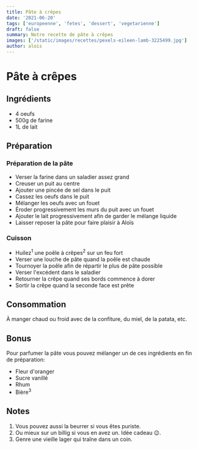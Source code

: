 ```yaml
---
title: Pâte à crêpes
date: '2021-06-20'
tags: ['europeenne', 'fetes', 'dessert', 'vegetarienne']
draft: false
summary: Notre recette de pâte à crêpes
images: ['/static/images/recettes/pexels-eileen-lamb-3225499.jpg']
author: alois
---
```


# Pâte à crêpes

<Pexels
  src="/static/images/recettes/pexels-eileen-lamb-3225499.jpg"
  srcurl="https://www.pexels.com/photo/photo-of-crepe-beside-strawberry-3225499/"
  author="Eileen lamb"
  authorurl="https://www.pexels.com/@eileenlamb"
  alt="pâte à crêpes"
/>

## Ingrédients

- 4 oeufs
- 500g de farine
- 1L de lait

## Préparation

### Préparation de la pâte

- Verser la farine dans un saladier assez grand
- Creuser un puit au centre
- Ajouter une pincée de sel dans le puit
- Cassez les oeufs dans le puit
- Mélanger les oeufs avec un fouet
- Éroder progressivement les murs du puit avec un fouet
- Ajouter le lait progressivement afin de garder le mélange liquide
- Laisser reposer la pâte pour faire plaisir à Aloïs

### Cuisson

- Huilez<sup>1</sup> une poêle à crêpes<sup>2</sup> sur un feu fort
- Verser une louche de pâte quand la poêle est chaude
- Tournoyer la poêle afin de répartir le plus de pâte possible
- Verser l'excédent dans le saladier
- Retourner la crêpe quand ses bords commence à dorer
- Sortir la crêpe quand la seconde face est prête

## Consommation

À manger chaud ou froid avec de la confiture, du miel, de la patata, etc.

## Bonus

Pour parfumer la pâte vous pouvez mélanger un de ces ingrédients en fin de préparation:

- Fleur d'oranger
- Sucre vanillé
- Rhum
- Bière<sup>3</sup>

## Notes

1. Vous pouvez aussi la beurrer si vous êtes puriste.
1. Ou mieux sur un billig si vous en avez un. Idée cadeau 😉.
1. Genre une vieille lager qui traîne dans un coin.

